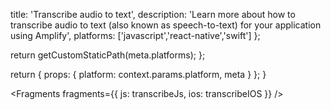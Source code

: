                   
  title: 'Transcribe audio to text',
  description: 'Learn more about how to transcribe audio to text (also known as speech-to-text) for your application using Amplify',
  platforms: ['javascript','react-native','swift']
};

  return getCustomStaticPath(meta.platforms);
};

  return {
    props: {
      platform: context.params.platform,
      meta
    }
  };
}
          



<Fragments
  fragments={{
    js: transcribeJs,
    ios: transcribeIOS
  }}
/>
